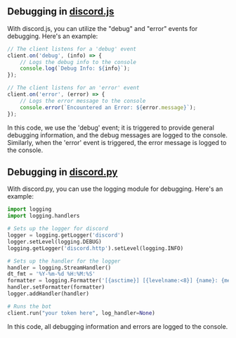 ## Debugging in [**discord.js**](https://old.discordjs.dev/#/docs/discord.js/14.14.1/class/Client?scrollTo=e-debug)
With discord.js, you can utilize the "debug" and "error" events for debugging. Here's an example:

```js
// The client listens for a 'debug' event
client.on('debug', (info) => {
    // Logs the debug info to the console
    console.log(`Debug Info: ${info}`);
});

// The client listens for an 'error' event
client.on('error', (error) => {
    // Logs the error message to the console
    console.error(`Encountered an Error: ${error.message}`);
});
```

In this code, we use the 'debug' event; it is triggered to provide general debugging information, and the debug messages are logged to the console. Similarly, when the 'error' event is triggered, the error message is logged to the console.

## Debugging in [**discord.py**](https://discordpy.readthedocs.io/en/stable/logging.html?highlight=debug)
With discord.py, you can use the logging module for debugging. Here's an example:

```py
import logging
import logging.handlers

# Sets up the logger for discord
logger = logging.getLogger('discord')
logger.setLevel(logging.DEBUG)
logging.getLogger('discord.http').setLevel(logging.INFO)

# Sets up the handler for the logger
handler = logging.StreamHandler()
dt_fmt = '%Y-%m-%d %H:%M:%S'
formatter = logging.Formatter('[{asctime}] [{levelname:<8}] {name}: {message}', dt_fmt, style='{')
handler.setFormatter(formatter)
logger.addHandler(handler)

# Runs the bot
client.run("your token here", log_handler=None)
```
In this code, all debugging information and errors are logged to the console.
